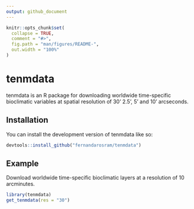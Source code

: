 ```yaml
---
output: github_document
---
```


<!-- README.md is generated from README.Rmd. Please edit that file -->

```r
knitr::opts_chunk$set(
  collapse = TRUE,
  comment = "#>",
  fig.path = "man/figures/README-",
  out.width = "100%"
)
```

# tenmdata

<!-- badges: start -->
<!-- badges: end -->

tenmdata is an R package for downloading worldwide time-specific bioclimatic variables at spatial resolution of 30' 2.5', 5' and 10' arcseconds.

## Installation

You can install the development version of tenmdata like so:


``` r
devtools::install_github("fernandarosram/tenmdata")
```

## Example

Download worldwide time-specific bioclimatic layers at a resolution of 10 arcminutes.

```r
library(tenmdata)
get_tenmdata(res = "30")

```
